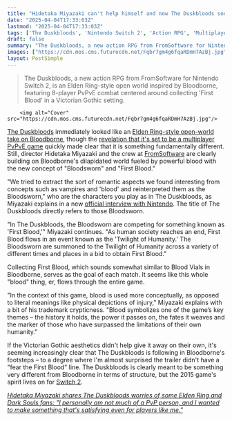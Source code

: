 ```yaml
---
title: "Hidetaka Miyazaki can't help himself and now The Duskbloods sounds even more like a Bloodborne successor: 'The Bloodsworn are competing for something known as First Blood'"
date: "2025-04-04T17:33:03Z"
lastmod: "2025-04-04T17:33:03Z"
tags: ['The Duskbloods', 'Nintendo Switch 2', 'Action RPG', 'Multiplayer', 'PvPvE', 'Bloodborne', 'Elden Ring', 'FromSoftware']
draft: false
summary: "The Duskbloods, a new action RPG from FromSoftware for Nintendo Switch 2, is an Elden Ring-style open world inspired by Bloodborne, featuring 8-player PvPvE combat centered around collecting 'First Blood' in a Victorian Gothic setting."
images: ["https://cdn.mos.cms.futurecdn.net/Fqbr7gm4g6fqaRDmH7AzBj.jpg"]
layout: PostSimple
---
```

> The Duskbloods, a new action RPG from FromSoftware for Nintendo Switch 2, is an Elden Ring-style open world inspired by Bloodborne, featuring 8-player PvPvE combat centered around collecting 'First Blood' in a Victorian Gothic setting.


        <img alt="Cover" src="https://cdn.mos.cms.futurecdn.net/Fqbr7gm4g6fqaRDmH7AzBj.jpg"/>
        
[The Duskbloods](https://www.gamesradar.com/the-duskbloods-guide/) immediately looked like an [Elden Ring-style open-world take on Bloodborne](https://www.gamesradar.com/games/action-rpg/the-duskbloods-is-coming-exclusively-to-switch-2-in-2026-and-it-looks-it-is-to-bloodborne-as-elden-ring-was-to-dark-souls/), though the [revelation that it's set to be a multiplayer PvPvE game](https://www.gamesradar.com/games/action-rpg/fromsoftware-is-in-its-multiplayer-arc-after-elden-ring-nightreign-the-duskbloods-brings-8-player-pvpve-chaos-to-nintendo-switch-2/) quickly made clear that it is something fundamentally different. Still, director Hidetaka Miyazaki and the crew at [FromSoftware](https://www.gamesradar.com/tag/fromsoftware/) are clearly building on Bloodborne's dilapidated world fueled by powerful blood with the new concept of "Bloodsworn" and "First Blood."

"We tried to extract the sort of romantic aspects we found interesting from concepts such as vampires and 'blood' and reinterpreted them as the Bloodsworn," who are the characters you play as in The Duskbloods, as Miyazaki explains in a new [official interview with Nintendo](https://www.nintendo.com/us/whatsnew/creators-voice-the-duskbloods-part-1/). The title of The Duskbloods directly refers to those Bloodsworn.

"In The Duskbloods, the Bloodsworn are competing for something known as 'First Blood,'" Miyazaki continues. "As human society reaches an end, First Blood flows in an event known as the 'Twilight of Humanity.' The Bloodsworn are summoned to the Twilight of Humanity across a variety of different times and places in a bid to obtain First Blood."

Collecting First Blood, which sounds somewhat similar to Blood Vials in Bloodborne, serves as the goal of each match. It seems like this whole "blood" thing, er, flows through the entire game.

"In the context of this game, blood is used more conceptually, as opposed to literal meanings like physical depictions of injury," Miyazaki explains with a bit of his trademark crypticness. "Blood symbolizes one of the game’s key themes – the history it holds, the power it passes on, the fates it weaves and the marker of those who have surpassed the limitations of their own humanity."

If the Victorian Gothic aesthetics didn't help give it away on their own, it's seeming increasingly clear that The Duskbloods is following in Bloodborne's footsteps – to a degree where I'm almost surprised the trailer didn't have a "fear the First Blood" line. The Duskbloods is clearly meant to be something very different from Bloodborne in terms of structure, but the 2015 game's spirit lives on for [Switch 2](https://www.gamesradar.com/nintendo-switch-2-guide/).

[<em>Hidetaka Miyazaki shares The Duskbloods worries of some Elden Ring and Dark Souls fans: "I personally am not much of a PvP person, and I wanted to make something that's satisfying even for players like me."</em>](https://www.gamesradar.com/games/action-rpg/hidetaka-miyazaki-shares-the-duskbloods-worries-of-some-elden-ring-and-dark-souls-fans-i-personally-am-not-much-of-a-pvp-person-and-i-wanted-to-make-something-thats-satisfying-even-for-players-like-me/)
        